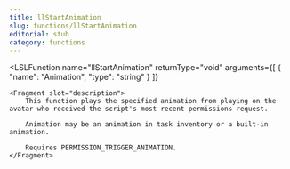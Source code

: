 ```yaml
---
title: llStartAnimation
slug: functions/llStartAnimation
editorial: stub
category: functions
---
```


<LSLFunction
	name="llStartAnimation"
	returnType="void"
	arguments={[
	{
		"name": "Animation",
		"type": "string"
	}
]}
>
	<Fragment slot="description">
		This function plays the specified animation from playing on the avatar who received the script's most recent permissions request.
		
		Animation may be an animation in task inventory or a built-in animation.
		
		Requires PERMISSION_TRIGGER_ANIMATION.
	</Fragment>
</LSLFunction>
